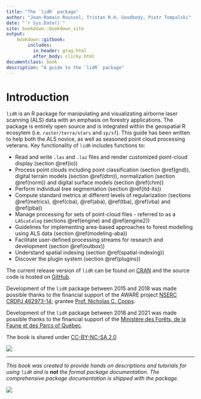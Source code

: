 ```yaml
--- 
title: "The `lidR` package"
author: "Jean-Romain Roussel, Tristan R.H. Goodbody, Piotr Tompalski"
date: "`r Sys.Date()`"
site: bookdown::bookdown_site
output: 
    bookdown::gitbook:
        includes:
          in_header: gtag.html
          after_body: clicky.html
documentclass: book
description: "A guide to the `lidR` package"
---
```


# Introduction

`lidR` is an R package for manipulating and visualizating airborne laser scanning (ALS) data with an emphasis on forestry applications. The package is entirely open source and is integrated within the geospatial R ecosytem (i.e. `raster/terra/stars` and `sp/sf`). This guide has been written to help both the ALS novice, as well as seasoned point cloud processing veterans. Key functionality of `lidR` includes functions to:

* Read and write `.las` and `.laz` files and render customized point-cloud display (section \@ref(io))
* Process point clouds including point classification (section \@ref(gnd)),  digital terrain models (section \@ref(dtm)), normalization (section \@ref(norm)) and digital surface models (section \@ref(chm))
* Perform individual tree segmentation (section \@ref(itd-its))
* Compute standard metrics at different levels of regularization (sections \@ref(metrics), \@ref(cba), \@ref(aba), \@ref(tba), \@ref(vba) and \@ref(pba))
* Manage processing for sets of point-cloud files - referred to as a `LAScatalog` (sections \@ref(engine) and \@ref(engine2))
* Guidelines for implementing area-based approaches to forest modelling using ALS data (section \@ref(modeling-aba))
* Facilitate user-defined processing streams for research and development (section \@ref(outbox))
* Understand spatial indexing (section \@ref(spatial-indexing))
* Discover the plugin system (section \@ref(plugins))

The current release version of `lidR` can be found on [CRAN](https://cran.r-project.org/web/packages/lidR/) and the source code is hosted on [GitHub](https://github.com/r-lidar/lidR).

Development of the `lidR` package between 2015 and 2018 was made possible thanks to the financial support of the AWARE project [NSERC CRDPJ 462973-14](https://aware.forestry.ubc.ca/); grantee [Prof. Nicholas C. Coops](https://profiles.forestry.ubc.ca/person/nicholas-coops/).

Development of the `lidR` package between 2018 and 2021 was made possible thanks to the financial support of the [Ministère des Forêts, de la Faune et des Parcs of Québec](https://mffp.gouv.qc.ca/).

The book is shared under [CC-BY-NC-SA 2.0](https://creativecommons.org/licenses/by-nc-sa/2.0/)

[![](images/by-nc-sa.png)](https://creativecommons.org/licenses/by-nc-sa/2.0/)

--------

_This book was created to provide hands on descriptions and tutorials for using `lidR` and is **not** the formal package documentation. The comprehensive package documentation is shipped with the package._

![](images/logo.png)
